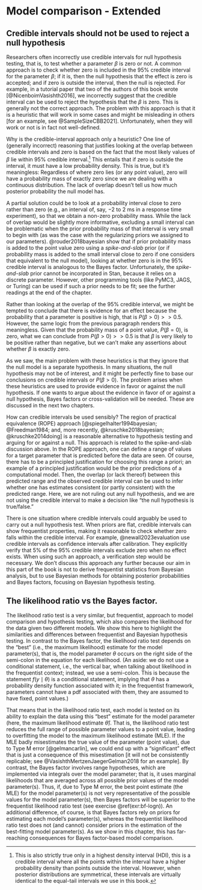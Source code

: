 # Model comparison - Extended


## Credible intervals should not be used to reject a null hypothesis {#app-null}

Researchers often incorrectly use \index{Credible intervals for null hypothesis testing} credible intervals for null hypothesis testing, that is, to test whether a parameter $\beta$ is zero or not. A common approach is to check whether zero is included in the 95\% credible interval for the parameter $\beta$; if it is, then the null hypothesis that the effect is zero is accepted; and if zero is outside the interval, then the null is rejected. For example, in a  tutorial paper that two of the authors of this book wrote [@NicenboimVasishth2016], we incorrectly suggest that the credible interval can be used to reject the hypothesis that the $\beta$ is zero. This is generally not the correct approach. 
The problem with this approach is that it is a  heuristic that will work in some cases and might be misleading in others [for an example, see @SampleSizeCBB2021]. Unfortunately, when they will work or not is in fact not well-defined.

Why is the credible-interval approach only a \index{Heuristic} heuristic?
One line of (generally incorrect) reasoning that justifies looking at the overlap between credible intervals and zero is based on the fact that the most likely values of $\beta$ lie within 95% credible interval.^[This is also strictly true only in a highest density interval (HDI), this is a credible interval where all the points within the interval have a higher probability density than points outside the interval. However,  when posterior distributions are symmetrical, these intervals are virtually identical to the equal-tail intervals we use in this book.] This entails that if zero is outside the interval, it must have a low probability density. This is true, but it's meaningless: Regardless of where zero lies (or any point value), zero will have a probability mass of exactly zero since we are dealing with a continuous distribution.
The lack of overlap doesn't tell us how much posterior probability the null model has. 

A partial solution could be to look at a probability interval close to zero rather than zero (e.g., an interval of, say, $-2$ to $2$ ms in a response time experiment), so that we obtain a non-zero probability mass. While the lack of overlap would be slightly more informative, excluding a small interval can be problematic when the prior probability mass of that interval is very small to begin with (as was the case with the regularizing priors we assigned to our parameters). @rouder2018bayesian show that if prior probability mass is added to the point value zero using a \index{Spike-and-slab prior} *spike-and-slab* prior (or if probability mass is  added to the small interval close to zero if one considers that equivalent to the null model), looking at whether zero is in the 95% credible interval is analogous to the Bayes factor. Unfortunately, the *spike-and-slab* prior cannot be incorporated in Stan, because it relies on a discrete parameter. However, other programming tools (like PyMC3, JAGS, or Turing) can be used if such a prior needs to be fit; see the further readings at the end of the chapter.

Rather than looking at the overlap of the 95% credible interval, we might be tempted to conclude that there is evidence for an effect because the probability that a parameter is positive is high, that is $P(\beta > 0) >> 0.5$. However, the same logic from the previous paragraph renders this meaningless. Given that the probability mass of a point value, $P(\beta = 0)$, is zero, what we can conclude from $P(\beta > 0) >> 0.5$ is that $\beta$ is very likely to be positive rather than negative, but we can't make any assertions about whether $\beta$ is exactly zero. 

As we saw, the main problem with these heuristics is that they ignore that the \index{Null model} null model is a separate hypothesis. In many situations, the null hypothesis may not be of interest, and it might be perfectly fine to base our conclusions on credible intervals or $P(\beta > 0)$. The problem arises when these heuristics are used to provide \index{Evidence in favor or against the null hypothesis} evidence in favor or against the null hypothesis. If one wants to argue about the evidence in favor of or against a null hypothesis, Bayes factors or cross-validation will be needed. These are discussed in the next two chapters.

How can credible intervals be used sensibly? The \index{Region of practical equivalence} region of practical equivalence \index{ROPE} (ROPE) approach [@spiegelhalter1994bayesian; @Freedman1984; and, more recently, @kruschke2018bayesian; @kruschke2014doing] is a reasonable alternative to hypothesis testing and arguing for or against a null. This approach is related to the spike-and-slab discussion above. In the ROPE approach, one can define a range of values for a target parameter that is predicted before the data are seen. Of course, there has to be a principled justification for choosing this range a priori; an example of a principled justification would be the prior predictions of a computational model. Then, the overlap (or lack thereof) between this predicted range and the observed credible interval can be used to infer whether one has estimates consistent (or partly consistent) with the predicted range. Here, we are not ruling out any null hypothesis, and we are not using the credible interval to make a decision like "the null hypothesis is true/false."  

There is one situation where credible intervals could arguably be used to carry out a null hypothesis test. When priors are flat, credible intervals can show frequentist properties, making it reasonable to check whether zero falls within the credible interval. For example, @newall2023evaluation use credible intervals as confidence intervals after calibration. They explicitly verify that 5% of the 95% credible intervals exclude zero when no effect exists. When using such an approach, a verification step would be necessary. We don't discuss this approach any further because our aim in this part of the book is not to derive frequentist statistics from Bayesian analysis, but to use Bayesian methods for obtaining posterior probabilities and Bayes factors, focusing on Bayesian hypothesis testing.


## The likelihood ratio vs the Bayes factor. {#app-likR}


The \index{Likelihood ratio test} likelihood ratio test is a very similar, but \index{Frequentist approach} frequentist, approach to model comparison and hypothesis testing, which also compares the likelihood for the data given two different models. We show this here to highlight the similarities and differences between frequentist and Bayesian hypothesis testing. In contrast to the Bayes factor, the likelihood ratio test depends on the "best" (i.e., the maximum likelihood) estimate for the model parameter(s), that is, the model parameter $\theta$ occurs on the right side of the semi-colon in the equation for each likelihood. (An aside: we do not use a \index{Conditional statement} conditional statement, i.e., the vertical bar, when talking about likelihood in the frequentist context; instead, we use a semi-colon. This is because the statement $f(y\mid \theta)$ is a conditional statement, implying that $\theta$ has a probability density function associated with it; in the frequentist framework, parameters cannot have a pdf associated with them, they are assumed to have fixed, point values.)

\begin{equation}
LikRat = \frac{P(\boldsymbol{y} ; \boldsymbol{\hat{\Theta}_1}, \mathcal{M}_1)}{P(\boldsymbol{y} ; \boldsymbol{\hat{\Theta}_2}, \mathcal{M}_2)}
\end{equation}

That means that in the likelihood ratio test, each model is tested on its ability to explain the data using this "best" estimate for the model parameter (here, the \index{Maximum likelihood estimate} maximum likelihood estimate $\hat{\theta}$). That is, the likelihood ratio test reduces the full range of possible parameter values to a \index{Point value} point value, leading to overfitting the model to the maximum likelihood estimate \index{MLE} (MLE). If the MLE badly misestimates the true value of the parameter (point value), due to \index{Type M error} Type M error [@gelmancarlin], we could end up with a "significant" effect that is just a consequence of this misestimation [it will not be consistently replicable; see @VasishthMertzenJaegerGelman2018 for an example]. By contrast, the Bayes factor involves range hypotheses, which are implemented via \index{Integral} integrals over the model parameter; that is, it uses marginal likelihoods that are averaged across all possible prior values of the model parameter(s). Thus, if, due to Type M error, the best point estimate (the MLE) for the model parameter(s) is not very representative of the possible values for the model parameter(s), then Bayes factors will be superior to the frequentist likelihood ratio test (see exercise  \@ref(exr:bf-logn)). An additional difference, of course, is that Bayes factors rely on priors for estimating each model's parameter(s), whereas the frequentist likelihood ratio test does not (and cannot) consider priors in the estimation of the best-fitting model parameter(s). As we show in this chapter, this has far-reaching consequences for Bayes factor-based model comparison.
